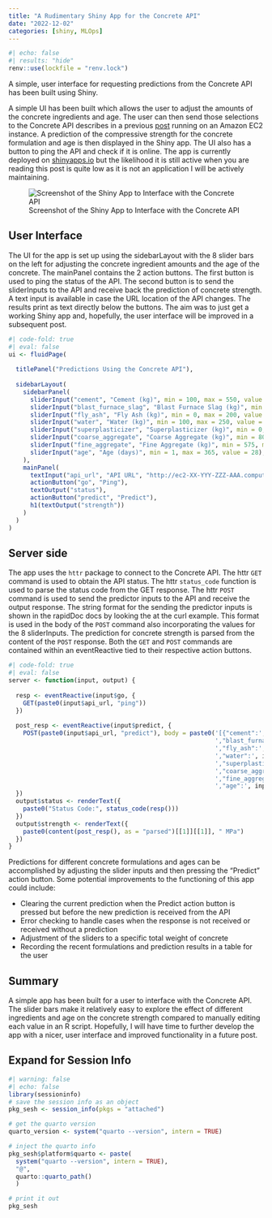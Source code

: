 ```yaml
---
title: "A Rudimentary Shiny App for the Concrete API"
date: "2022-12-02"
categories: [shiny, MLOps]
---
```

```r
#| echo: false
#| results: "hide"
renv::use(lockfile = "renv.lock")
```

A simple, user interface for requesting predictions from the Concrete API has been built using Shiny.

A simple UI has been built which allows the user to adjust the amounts of the concrete ingredients and age.  The user can then send those selections to the Concrete API describes in a previous [post](https://datadavidz.github.io/posts/2022-10-21_ConcreteAPI/2022-10-21_ConcreteAPI.html) running on an Amazon EC2 instance.  A prediction of the compressive strength for the concrete formulation and age is then displayed in the Shiny app.  The UI also has a button to ping the API and check if it is online.  The app is currently deployed on [shinyapps.io](https://datadavidz.shinyapps.io/SimpleUIConcreteAPI/) but the likelihood it is still active when you are reading this post is quite low as it is not an application I will be actively maintaining.

![Screenshot of the Shiny App to Interface with the Concrete API](SimpleUIConcreteAPI.PNG)

## User Interface

The UI for the app is set up using the sidebarLayout with the 8 slider bars on the left for adjusting the concrete ingredient amounts and the age of the concrete.  The mainPanel contains the 2 action buttons.  The first button is used to ping the status of the API.  The second button is to send the sliderInputs to the API and receive back the prediction of concrete strength.  A text input is available in case the URL location of the API changes. The results print as text directly below the buttons.  The aim was to just get a working Shiny app and, hopefully, the user interface will be improved in a subsequent post.

```r
#| code-fold: true
#| eval: false
ui <- fluidPage(
 
  titlePanel("Predictions Using the Concrete API"),
  
  sidebarLayout(
    sidebarPanel(
      sliderInput("cement", "Cement (kg)", min = 100, max = 550, value = 275),
      sliderInput("blast_furnace_slag", "Blast Furnace Slag (kg)", min = 0, max = 375, value = 20),
      sliderInput("fly_ash", "Fly Ash (kg)", min = 0, max = 200, value = 0),
      sliderInput("water", "Water (kg)", min = 100, max = 250, value = 185),
      sliderInput("superplasticizer", "Superplasticizer (kg)", min = 0, max = 35, value = 5),
      sliderInput("coarse_aggregate", "Coarse Aggregate (kg)", min = 800, max = 1150, value = 975),
      sliderInput("fine_aggregate", "Fine Aggregate (kg)", min = 575, max = 1000, value = 775),
      sliderInput("age", "Age (days)", min = 1, max = 365, value = 28),
    ),
    mainPanel(
      textInput("api_url", "API URL", "http://ec2-XX-YYY-ZZZ-AAA.compute-1.amazonaws.com:8000/"),
      actionButton("go", "Ping"),
      textOutput("status"),
      actionButton("predict", "Predict"),
      h1(textOutput("strength"))
    )
  )
)
```

## Server side

The app uses the ```httr``` package to connect to the Concrete API.  The httr ```GET``` command is used to obtain the API status.  The httr ```status_code``` function is used to parse the status code from the GET response.  The httr ```POST``` command is used to send the predictor inputs to the API and receive the output response.  The string format for the sending the predictor inputs is shown in the rapidDoc docs by looking the at the curl example.  This format is used in the body of the ```POST``` command also incorporating the values for the 8 sliderInputs.  The prediction for concrete strength is parsed from the content of the ```POST``` response.  Both the ```GET``` and ```POST``` commands are contained within an eventReactive tied to their respective action buttons.

```r
#| code-fold: true
#| eval: false
server <- function(input, output) {
  
  resp <- eventReactive(input$go, {
    GET(paste0(input$api_url, "ping"))
  })
  
  post_resp <- eventReactive(input$predict, {
    POST(paste0(input$api_url, "predict"), body = paste0('[{"cement":',input$cement,
                                                         ',"blast_furnace_slag":', input$blast_furnace_slag,
                                                         ',"fly_ash":', input$fly_ash, 
                                                         ',"water":', input$water,
                                                         ',"superplasticizer":', input$superplasticizer,
                                                         ',"coarse_aggregate":', input$coarse_aggregate,
                                                         ',"fine_aggregate":', input$fine_aggregate,
                                                         ',"age":', input$age,'}]'))
  })
  output$status <- renderText({
    paste0("Status Code:", status_code(resp()))
  })
  output$strength <- renderText({
    paste0(content(post_resp(), as = "parsed")[[1]][[1]], " MPa")
  })
}
```

Predictions for different concrete formulations and ages can be accomplished by adjusting the slider inputs and then pressing the "Predict" action button.  Some potential improvements to the functioning of this app could include:

- Clearing the current prediction when the Predict action button is pressed but before the new prediction is received from the API
- Error checking to handle cases when the response is not received or received without a prediction
- Adjustment of the sliders to a specific total weight of concrete
- Recording the recent formulations and prediction results in a table for the user

## Summary

A simple app has been built for a user to interface with the Concrete API.  The slider bars make it relatively easy to explore the effect of different ingredients and age on the concrete strength compared to manually editing each value in an R script.  Hopefully, I will have time to further develop the app with a nicer, user interface and improved functionality in a future post.

:::{.callout-tip collapse="true"}
## Expand for Session Info
```r
#| warning: false
#| echo: false
library(sessioninfo)
# save the session info as an object
pkg_sesh <- session_info(pkgs = "attached")

# get the quarto version
quarto_version <- system("quarto --version", intern = TRUE)

# inject the quarto info
pkg_sesh$platform$quarto <- paste(
  system("quarto --version", intern = TRUE), 
  "@", 
  quarto::quarto_path()
  )

# print it out
pkg_sesh
```
:::


